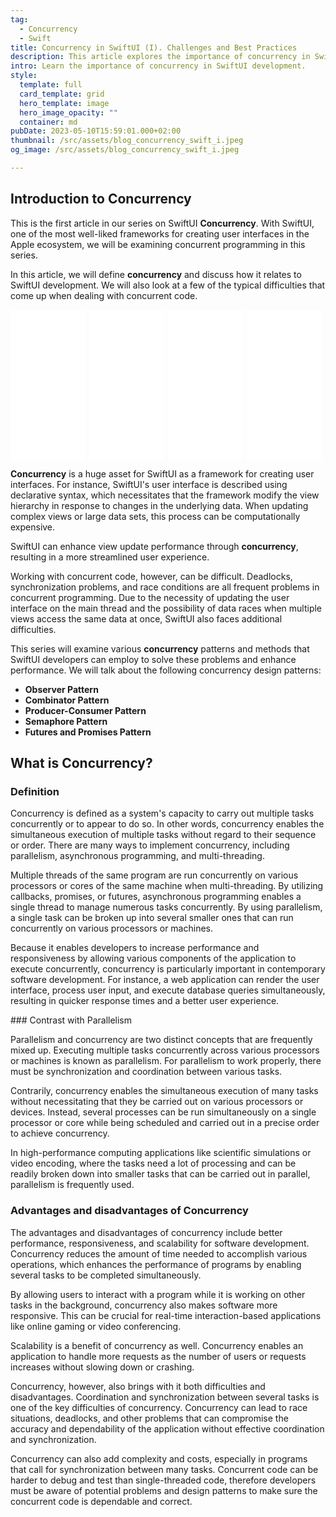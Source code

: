 ```yaml
---
tag:
  - Concurrency
  - Swift
title: Concurrency in SwiftUI (I). Challenges and Best Practices
description: This article explores the importance of concurrency in SwiftUI development, common challenges in concurrent programming, and best practices to address them.
intro: Learn the importance of concurrency in SwiftUI development.
style:
  template: full
  card_template: grid
  hero_template: image
  hero_image_opacity: ""
  container: md
pubDate: 2023-05-10T15:59:01.000+02:00
thumbnail: /src/assets/blog_concurrency_swift_i.jpeg
og_image: /src/assets/blog_concurrency_swift_i.jpeg

---
```


## Introduction to Concurrency

This is the first article in our series on SwiftUI **Concurrency**. With SwiftUI, one of the most well-liked frameworks for creating user interfaces in the Apple ecosystem, we will be examining concurrent programming in this series.

In this article, we will define **concurrency** and discuss how it relates to SwiftUI development. We will also look at a few of the typical difficulties that come up when dealing with concurrent code.

<div style="display: flex; flex-direction: row; justify-content: space-around;">
<div style="width: 25%; align-items: center;">
<iframe sandbox="allow-popups allow-scripts allow-modals allow-forms allow-same-origin" style="width:120px;height:240px;" marginwidth="0" marginheight="0" scrolling="no" frameborder="0" src="//ws-na.amazon-adsystem.com/widgets/q?ServiceVersion=20070822&OneJS=1&Operation=GetAdHtml&MarketPlace=US&source=ss&ref=as_ss_li_til&ad_type=product_link&tracking_id=developerbl0a-20&language=es_US&marketplace=amazon&region=US&placement=B0BSHF7LLL&asins=B0BSHF7LLL&linkId=394e031b2ee91c93eb624b699c13cda7&show_border=true&link_opens_in_new_window=true"></iframe></div>
<div style="width: 25%; align-items: center;">
<iframe sandbox="allow-popups allow-scripts allow-modals allow-forms allow-same-origin" style="width:120px;height:240px;" marginwidth="0" marginheight="0" scrolling="no" frameborder="0" src="//ws-na.amazon-adsystem.com/widgets/q?ServiceVersion=20070822&OneJS=1&Operation=GetAdHtml&MarketPlace=US&source=ss&ref=as_ss_li_til&ad_type=product_link&tracking_id=developerbl0a-20&language=es_US&marketplace=amazon&region=US&placement=B0C6GB1FNB&asins=B0C6GB1FNB&linkId=19dc9815c1d23c672a5780c556d8bb37&show_border=true&link_opens_in_new_window=true"></iframe></div>
<div style="width: 25%; align-items: center;">
<iframe sandbox="allow-popups allow-scripts allow-modals allow-forms allow-same-origin" style="width:120px;height:240px;" marginwidth="0" marginheight="0" scrolling="no" frameborder="0" src="//ws-na.amazon-adsystem.com/widgets/q?ServiceVersion=20070822&OneJS=1&Operation=GetAdHtml&MarketPlace=US&source=ss&ref=as_ss_li_til&ad_type=product_link&tracking_id=developerbl0a-20&language=es_US&marketplace=amazon&region=US&placement=B0CN9RFFVT&asins=B0CN9RFFVT&linkId=cea4efa29d6c0c0a313ee5ea775fc920&show_border=true&link_opens_in_new_window=true"></iframe></div>
<div style="width: 25%; align-items: center;">
<iframe sandbox="allow-popups allow-scripts allow-modals allow-forms allow-same-origin" style="width:120px;height:240px;" marginwidth="0" marginheight="0" scrolling="no" frameborder="0" src="//ws-na.amazon-adsystem.com/widgets/q?ServiceVersion=20070822&OneJS=1&Operation=GetAdHtml&MarketPlace=US&source=ss&ref=as_ss_li_til&ad_type=product_link&tracking_id=developerbl0a-20&language=es_US&marketplace=amazon&region=US&placement=B0C532H5S7&asins=B0C532H5S7&linkId=7666f7efe9749357cde0e3b1961f7c55&show_border=true&link_opens_in_new_window=true"></iframe></div>
</div>

**Concurrency** is a huge asset for SwiftUI as a framework for creating user interfaces. For instance, SwiftUI's user interface is described using declarative syntax, which necessitates that the framework modify the view hierarchy in response to changes in the underlying data. When updating complex views or large data sets, this process can be computationally expensive. 

SwiftUI can enhance view update performance through **concurrency**, resulting in a more streamlined user experience.

Working with concurrent code, however, can be difficult. Deadlocks, synchronization problems, and race conditions are all frequent problems in concurrent programming. Due to the necessity of updating the user interface on the main thread and the possibility of data races when multiple views access the same data at once, SwiftUI also faces additional difficulties.

This series will examine various **concurrency** patterns and methods that SwiftUI developers can employ to solve these problems and enhance performance. We will talk about the following concurrency design patterns:

* **Observer Pattern**
* **Combinator Pattern**
* **Producer-Consumer Pattern**
* **Semaphore Pattern**
* **Futures and Promises Pattern**


## What is Concurrency?

### Definition
Concurrency is defined as a system's capacity to carry out multiple tasks concurrently or to appear to do so. In other words, concurrency enables the simultaneous execution of multiple tasks without regard to their sequence or order. There are many ways to implement concurrency, including parallelism, asynchronous programming, and multi-threading.

Multiple threads of the same program are run concurrently on various processors or cores of the same machine when multi-threading. By utilizing callbacks, promises, or futures, asynchronous programming enables a single thread to manage numerous tasks concurrently. By using parallelism, a single task can be broken up into several smaller ones that can run concurrently on various processors or machines.


Because it enables developers to increase performance and responsiveness by allowing various components of the application to execute concurrently, concurrency is particularly important in contemporary software development. For instance, a web application can render the user interface, process user input, and execute database queries simultaneously, resulting in quicker response times and a better user experience.

### Contrast with Parallelism

Parallelism and concurrency are two distinct concepts that are frequently mixed up. Executing multiple tasks concurrently across various processors or machines is known as parallelism. For parallelism to work properly, there must be synchronization and coordination between various tasks.

Contrarily, concurrency enables the simultaneous execution of many tasks without necessitating that they be carried out on various processors or devices. Instead, several processes can be run simultaneously on a single processor or core while being scheduled and carried out in a precise order to achieve concurrency.

In high-performance computing applications like scientific simulations or video encoding, where the tasks need a lot of processing and can be readily broken down into smaller tasks that can be carried out in parallel, parallelism is frequently used.

### Advantages and disadvantages of Concurrency

The advantages and disadvantages of concurrency include better performance, responsiveness, and scalability for software development. Concurrency reduces the amount of time needed to accomplish various operations, which enhances the performance of programs by enabling several tasks to be completed simultaneously.

By allowing users to interact with a program while it is working on other tasks in the background, concurrency also makes software more responsive. This can be crucial for real-time interaction-based applications like online gaming or video conferencing.

Scalability is a benefit of concurrency as well. Concurrency enables an application to handle more requests as the number of users or requests increases without slowing down or crashing.


Concurrency, however, also brings with it both difficulties and disadvantages. Coordination and synchronization between several tasks is one of the key difficulties of concurrency. Concurrency can lead to race situations, deadlocks, and other problems that can compromise the accuracy and dependability of the application without effective coordination and synchronization.

Concurrency can also add complexity and costs, especially in programs that call for synchronization between many tasks. Concurrent code can be harder to debug and test than single-threaded code, therefore developers must be aware of potential problems and design patterns to make sure the concurrent code is dependable and correct.


